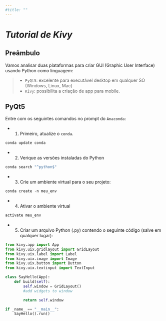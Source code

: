 ```yaml
---
#title: ""
---
```


# ***Tutorial de Kivy***

## Preâmbulo

Vamos analisar duas plataformas para criar GUI (Graphic User Interface) usando Python como linguagem:  

> - `PyQt5`: excelente para executável desktop em qualquer SO (Windows, Linux, Mac)
> - `Kivy`: possibilita a criação de app para mobile.

## PyQt5

Entre com os seguintes comandos no prompt do `Anaconda`:

- 1. Primeiro, atualize o `conda`.

```python
conda update conda
```

- 2. Verique as versões instaladas do Python

```python
conda search "^python$"
```

- 3. Crie um ambiente virtual para o seu projeto:

```python
conda create -n meu_env
```

- 4. Ativar o ambiente virtual

```python
activate meu_env
```

- 5. Criar um arquivo Python (.py) contendo o seguinte código (salve em qualquer lugar):


```python
from kivy.app import App
from kivy.uix.gridlayout import GridLayout
from kivy.uix.label import Label
from kivy.uix.image import Image
from kivy.uix.button import Button
from kivy.uix.textinput import TextInput

class SayHello(App):
    def build(self):
        self.window = GridLayout()
        #add widgets to window

        return self.window

if _name_ == "__main__":
    SayHello().run()
```
